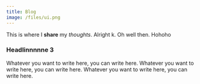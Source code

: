 ```yaml
---
title: Blog
image: /files/ui.png
---
```

This is where I **share** my _thoughts_. Alright k. Oh well then. Hohoho

### Headlinnnnne 3

Whatever you want to write here, you can write here. Whatever you want to write here, you can write here. Whatever you want to write here, you can write here.